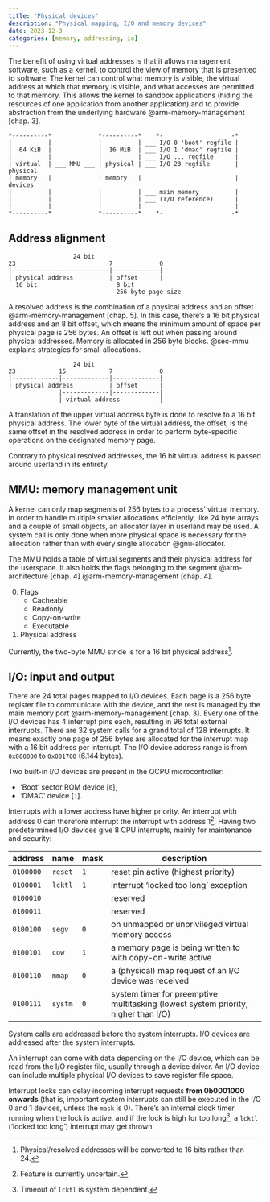 ```yaml
---
title: "Physical devices"
description: "Physical mapping, I/O and memory devices"
date: 2023-12-3
categories: [memory, addressing, io]
---
```


The benefit of using virtual addresses is that it allows management software,
such as a kernel, to control the view of memory that is presented to software.
The kernel can control what memory is visible, the virtual address at which that
memory is visible, and what accesses are permitted to that memory. This allows
the kernel to sandbox applications (hiding the resources of one application from
another application) and to provide abstraction from the underlying hardware
@arm-memory-management [chap. 3].

```
*----------*             *----------*    *-                   -*
|          |             |          | ___ I/O 0 'boot' regfile |
|  64 KiB  |             |  16 MiB  | ___ I/O 1 'dmac' regfile |
|          |             |          | ___ I/O ... regfile      |
| virtual  | ___ MMU ___ | physical | ___ I/O 23 regfile       | physical
| memory   |             | memory   |                          | devices
|          |             |          | ___ main memory          |
|          |             |          | ___ (I/O reference)      |
|          |             |          |                          |
*----------*             *----------*    *-                   -*
```

## Address alignment

```
                  24 bit
23                          7             0
|---------------------------|-------------|
| physical address          | offset      |
  16 bit                      8 bit
                              256 byte page size

```

A resolved address is the combination of a physical address and an offset
@arm-memory-management [chap. 5]. In this case, there's a 16 bit physical
address and an 8 bit offset, which means the minimum amount of space per
physical page is 256 bytes. An offset is left out when passing around physical
addresses. Memory is allocated in 256 byte blocks. @sec-mmu explains strategies
for small allocations.

```
                  24 bit
23            15            7             0
|-------------|-------------|-------------|
| physical address          | offset      |
              |-------------|-------------|
              | virtual address           |

```

A translation of the upper virtual address byte is done to resolve to a 16 bit
physical address. The lower byte of the virtual address, the offset, is the same
offset in the resolved address in order to perform byte-specific operations on
the designated memory page.

Contrary to physical resolved addresses, the 16 bit virtual address is passed
around userland in its entirety.

## MMU: memory management unit {#sec-mmu}

A kernel can only map segments of 256 bytes to a process' virtual memory. In
order to handle multiple smaller allocations efficiently, like 24 byte arrays
and a couple of small objects, an allocator layer in userland may be used. A
system call is only done when more physical space is necessary for the
allocation rather than with every single allocation @gnu-allocator.

The MMU holds a table of virtual segments and their physical address for the
userspace. It also holds the flags belonging to the segment @arm-architecture
[chap. 4] @arm-memory-management [chap. 4].

0. Flags
    - Cacheable
    - Readonly
    - Copy-on-write
    - Executable
1. Physical address

Currently, the two-byte MMU stride is for a 16 bit physical address[^3].

[^3]: Physical/resolved addresses will be converted to 16 bits rather than 24.

## I/O: input and output

There are 24 total pages mapped to I/O devices. Each page is a 256 byte register
file to communicate with the device, and the rest is managed by the main memory
port @arm-memory-management [chap. 3]. Every one of the I/O devices has 4
interrupt pins each, resulting in 96 total external interrupts. There are 32
system calls for a grand total of 128 interrupts. It means exactly one page of
256 bytes are allocated for the interrupt map with a 16 bit address per
interrupt. The I/O device address range is from `0x000000` to `0x001700` (6.144
bytes).

Two built-in I/O devices are present in the QCPU microcontroller:

* 'Boot' sector ROM device [`0`],
* 'DMAC' device [`1`].

Interrupts with a lower address have higher priority. An interrupt with address
0 can therefore interrupt the interrupt with address 1[^1]. Having two
predetermined I/O devices give 8 CPU interrupts, mainly for maintenance and
security:

| address   | name    | mask | description                                                                        |
|-----------+---------+------+------------------------------------------------------------------------------------|
| `0100000` | `reset` | `1`  | reset pin active (highest priority)                                                |
| `0100001` | `lcktl` | `1`  | interrupt 'locked too long' exception                                              |
| `0100010` |         |      | reserved                                                                           |
| `0100011` |         |      | reserved                                                                           |
| `0100100` | `segv`  | `0`  | on unmapped or unprivileged virtual memory access                                  |
| `0100101` | `cow`   | `1`  | a memory page is being written to with copy-on-write active                        |
| `0100110` | `mmap`  | `0`  | a (physical) map request of an I/O device was received                             |
| `0100111` | `systm` | `0`  | system timer for preemptive multitasking (lowest system priority, higher than I/O) |

System calls are addressed before the system interrupts. I/O devices are
addressed after the system interrupts.

An interrupt can come with data depending on the I/O device, which can be read
from the I/O register file, usually through a device driver. An I/O device can
include multiple physical I/O devices to save register file space.

Interrupt locks can delay incoming interrupt requests **from 0b0001000 onwards**
(that is, important system interrupts can still be executed in the I/O 0 and 1
devices, unless the `mask` is 0). There's an internal clock timer running when
the lock is active, and if the lock is high for too long[^2], a `lcktl` ('locked
too long') interrupt may get thrown.

[^1]: Feature is currently uncertain.
[^2]: Timeout of `lcktl` is system dependent.
